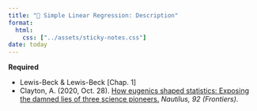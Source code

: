 ```yaml
---
title: "📖 Simple Linear Regression: Description"
format:
  html:
    css: ["../assets/sticky-notes.css"]
date: today
---
```


**Required**

- Lewis-Beck &amp; Lewis-Beck [Chap. 1]
- Clayton, A. (2020, Oct. 28). [How eugenics shaped statistics: Exposing the damned lies of three science pioneers.](https://nautil.us/how-eugenics-shaped-statistics-238014/) *Nautilus, 92 (Frontiers)*.
